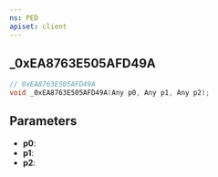 ```yaml
---
ns: PED
apiset: client
---
```

## _0xEA8763E505AFD49A

```c
// 0xEA8763E505AFD49A
void _0xEA8763E505AFD49A(Any p0, Any p1, Any p2);
```


## Parameters
* **p0**:
* **p1**:
* **p2**:
